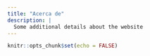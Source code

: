 ```yaml
---
title: "Acerca de"
description: |
  Some additional details about the website
---
```


```r
knitr::opts_chunk$set(echo = FALSE)
```
